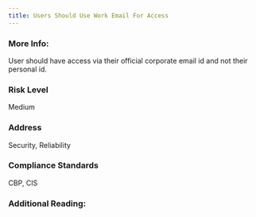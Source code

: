 ```yaml
---
title: Users Should Use Work Email For Access
---
```


### More Info:

User should have access via their official corporate email id and not their personal id.

### Risk Level

Medium

### Address

Security, Reliability

### Compliance Standards

CBP, CIS

### Additional Reading:
